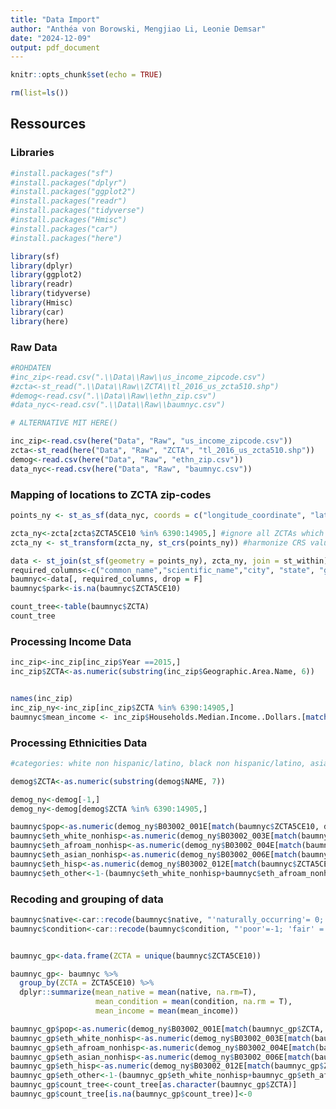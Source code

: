 ```yaml
---
title: "Data Import"
author: "Anthéa von Borowski, Mengjiao Li, Leonie Demsar"
date: "2024-12-09"
output: pdf_document
---
```


```r
knitr::opts_chunk$set(echo = TRUE)

rm(list=ls())
```

## Ressources

### Libraries

```r
#install.packages("sf")
#install.packages("dplyr")
#install.packages("ggplot2")
#install.packages("readr")
#install.packages("tidyverse")
#install.packages("Hmisc")
#install.packages("car")
#install.packages("here")

library(sf)
library(dplyr)
library(ggplot2)
library(readr)
library(tidyverse)
library(Hmisc)
library(car)
library(here)

```


### Raw Data

```r
#ROHDATEN
#inc_zip<-read.csv(".\\Data\\Raw\\us_income_zipcode.csv")
#zcta<-st_read(".\\Data\\Raw\\ZCTA\\tl_2016_us_zcta510.shp")
#demog<-read.csv(".\\Data\\Raw\\ethn_zip.csv")
#data_nyc<-read.csv(".\\Data\\Raw\\baumnyc.csv")

# ALTERNATIVE MIT HERE()

inc_zip<-read.csv(here("Data", "Raw", "us_income_zipcode.csv"))
zcta<-st_read(here("Data", "Raw", "ZCTA", "tl_2016_us_zcta510.shp"))
demog<-read.csv(here("Data", "Raw", "ethn_zip.csv"))
data_nyc<-read.csv(here("Data", "Raw", "baumnyc.csv"))

```


### Mapping of locations to ZCTA zip-codes

```r

points_ny <- st_as_sf(data_nyc, coords = c("longitude_coordinate", "latitude_coordinate"), crs = 4326) #transponing lat, long to point object

zcta_ny<-zcta[zcta$ZCTA5CE10 %in% 6390:14905,] #ignore all ZCTAs which are not NY
zcta_ny <- st_transform(zcta_ny, st_crs(points_ny)) #harmonize CRS values

data <- st_join(st_sf(geometry = points_ny), zcta_ny, join = st_within) #join datasets to match zcta to trees
required_columns<-c("common_name","scientific_name","city", "state", "geometry", "zipcode", "condition", "native", "greater_metro", "ZCTA5CE10") 
baumnyc<-data[, required_columns, drop = F]
baumnyc$park<-is.na(baumnyc$ZCTA5CE10)

count_tree<-table(baumnyc$ZCTA)
count_tree
```


### Processing Income Data

```r

inc_zip<-inc_zip[inc_zip$Year ==2015,]
inc_zip$ZCTA<-as.numeric(substring(inc_zip$Geographic.Area.Name, 6)) 


names(inc_zip)
inc_zip_ny<-inc_zip[inc_zip$ZCTA %in% 6390:14905,]
baumnyc$mean_income <- inc_zip$Households.Median.Income..Dollars.[match(baumnyc$ZCTA5CE10, inc_zip$ZCTA)]


```

### Processing Ethnicities Data

```r

#categories: white non hispanic/latino, black non hispanic/latino, asian non hispanic/latino, hispanic/latino, other

demog$ZCTA<-as.numeric(substring(demog$NAME, 7))

demog_ny<-demog[-1,]
demog_ny<-demog[demog$ZCTA %in% 6390:14905,]

baumnyc$pop<-as.numeric(demog_ny$B03002_001E[match(baumnyc$ZCTA5CE10, demog_ny$ZCTA)])
baumnyc$eth_white_nonhisp<-as.numeric(demog_ny$B03002_003E[match(baumnyc$ZCTA5CE10, demog_ny$ZCTA)])/baumnyc$pop
baumnyc$eth_afroam_nonhisp<-as.numeric(demog_ny$B03002_004E[match(baumnyc$ZCTA5CE10, demog_ny$ZCTA)])/baumnyc$pop
baumnyc$eth_asian_nonhisp<-as.numeric(demog_ny$B03002_006E[match(baumnyc$ZCTA5CE10, demog_ny$ZCTA)])/baumnyc$pop
baumnyc$eth_hisp<-as.numeric(demog_ny$B03002_012E[match(baumnyc$ZCTA5CE10, demog_ny$ZCTA)])/baumnyc$pop
baumnyc$eth_other<-1-(baumnyc$eth_white_nonhisp+baumnyc$eth_afroam_nonhisp+baumnyc$eth_asian_nonhisp+baumnyc$eth_hisp)

``` 

### Recoding and grouping of data

```r


baumnyc$native<-car::recode(baumnyc$native, "'naturally_occurring'= 0; 'introduced'=1;'no_info'=NA")
baumnyc$condition<-car::recode(baumnyc$condition, "'poor'=-1; 'fair' = 0; 'good' = 1")


baumnyc_gp<-data.frame(ZCTA = unique(baumnyc$ZCTA5CE10))

baumnyc_gp<- baumnyc %>%
  group_by(ZCTA = ZCTA5CE10) %>%
  dplyr::summarize(mean_native = mean(native, na.rm=T),
                   mean_condition = mean(condition, na.rm = T),
                   mean_income = mean(mean_income))

baumnyc_gp$pop<-as.numeric(demog_ny$B03002_001E[match(baumnyc_gp$ZCTA, demog_ny$ZCTA)])
baumnyc_gp$eth_white_nonhisp<-as.numeric(demog_ny$B03002_003E[match(baumnyc_gp$ZCTA, demog_ny$ZCTA)])/baumnyc_gp$pop
baumnyc_gp$eth_afroam_nonhisp<-as.numeric(demog_ny$B03002_004E[match(baumnyc_gp$ZCTA, demog_ny$ZCTA)])/baumnyc_gp$pop
baumnyc_gp$eth_asian_nonhisp<-as.numeric(demog_ny$B03002_006E[match(baumnyc_gp$ZCTA, demog_ny$ZCTA)])/baumnyc_gp$pop
baumnyc_gp$eth_hisp<-as.numeric(demog_ny$B03002_012E[match(baumnyc_gp$ZCTA, demog_ny$ZCTA)])/baumnyc_gp$pop
baumnyc_gp$eth_other<-1-(baumnyc_gp$eth_white_nonhisp+baumnyc_gp$eth_afroam_nonhisp+baumnyc_gp$eth_asian_nonhisp+baumnyc_gp$eth_hisp)
baumnyc_gp$count_tree<-count_tree[as.character(baumnyc_gp$ZCTA)]
baumnyc_gp$count_tree[is.na(baumnyc_gp$count_tree)]<-0


```